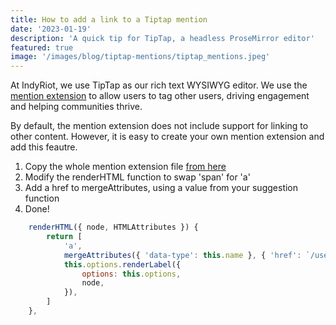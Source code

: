 ```yaml
---
title: How to add a link to a Tiptap mention
date: '2023-01-19'
description: 'A quick tip for TipTap, a headless ProseMirror editor'
featured: true
image: '/images/blog/tiptap-mentions/tiptap_mentions.jpeg'
---
```


At IndyRiot, we use TipTap as our rich text WYSIWYG editor. We use the [mention extension](https://tiptap.dev/api/nodes/mention) to allow users to tag other users, driving engagement and helping communities thrive.

By default, the mention extension does not include support for linking to other content. However, it is easy to create your own mention extension and add this feautre.

1. Copy the whole mention extension file [from here](https://github.com/ueberdosis/tiptap/blob/main/packages/extension-mention/src/mention.ts)
2. Modify the renderHTML function to swap 'span' for 'a'
3. Add a href to mergeAttributes, using a value from your suggestion function
4. Done!

```javascript
    renderHTML({ node, HTMLAttributes }) {
        return [
            'a',
            mergeAttributes({ 'data-type': this.name }, { 'href': `/user/${HTMLAttributes['data-id']}` }, this.options.HTMLAttributes, HTMLAttributes),
            this.options.renderLabel({
                options: this.options,
                node,
            }),
        ]
    },
```
